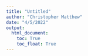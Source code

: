 ```yaml
---
title: "Untitled"
author: "Christopher Matthew"
date: "4/5/2022"
output: 
  html_document:
    toc: True
    toc_float: True
---
```

